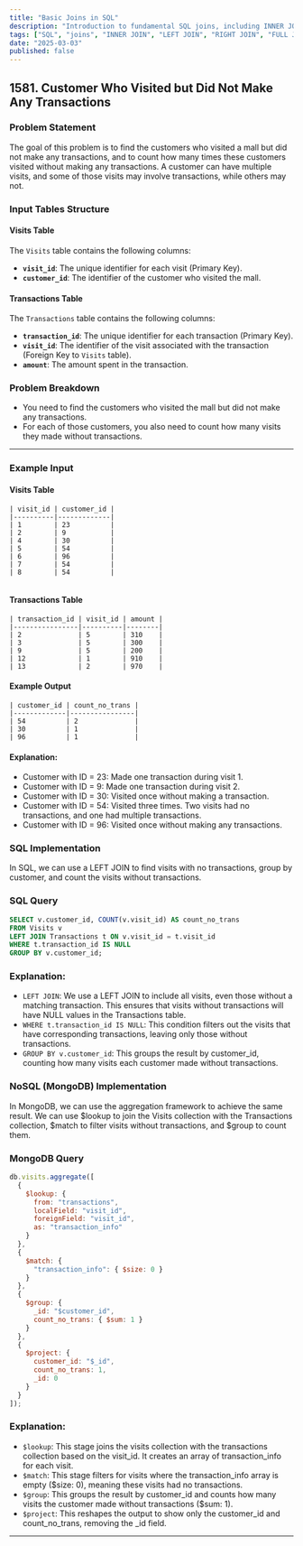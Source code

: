 ```yaml
---
title: "Basic Joins in SQL"
description: "Introduction to fundamental SQL joins, including INNER JOIN, LEFT JOIN, RIGHT JOIN, and FULL JOIN, with examples and use cases."
tags: ["SQL", "joins", "INNER JOIN", "LEFT JOIN", "RIGHT JOIN", "FULL JOIN", "database"]
date: "2025-03-03"
published: false
---
```




## 1581. Customer Who Visited but Did Not Make Any Transactions

### Problem Statement

The goal of this problem is to find the customers who visited a mall but did not make any transactions, and to count how many times these customers visited without making any transactions. A customer can have multiple visits, and some of those visits may involve transactions, while others may not.

### Input Tables Structure

#### Visits Table

The `Visits` table contains the following columns:

- **`visit_id`**: The unique identifier for each visit (Primary Key).
- **`customer_id`**: The identifier of the customer who visited the mall.

#### Transactions Table

The `Transactions` table contains the following columns:

- **`transaction_id`**: The unique identifier for each transaction (Primary Key).
- **`visit_id`**: The identifier of the visit associated with the transaction (Foreign Key to `Visits` table).
- **`amount`**: The amount spent in the transaction.

### Problem Breakdown

- You need to find the customers who visited the mall but did not make any transactions.
- For each of those customers, you also need to count how many visits they made without transactions.

---

### Example Input

#### Visits Table

```table
| visit_id | customer_id |
|----------|-------------|
| 1        | 23          |
| 2        | 9           |
| 4        | 30          |
| 5        | 54          |
| 6        | 96          |
| 7        | 54          |
| 8        | 54          |


```

#### Transactions Table

```table
| transaction_id | visit_id | amount |
|----------------|----------|--------|
| 2              | 5        | 310    |
| 3              | 5        | 300    |
| 9              | 5        | 200    |
| 12             | 1        | 910    |
| 13             | 2        | 970    |
```

#### Example Output

```table
| customer_id | count_no_trans |
|-------------|----------------|
| 54          | 2              |
| 30          | 1              |
| 96          | 1              |
```

#### Explanation:
- Customer with ID = 23: Made one transaction during visit 1.
- Customer with ID = 9: Made one transaction during visit 2.
- Customer with ID = 30: Visited once without making a transaction.
- Customer with ID = 54: Visited three times. Two visits had no transactions, and one had multiple transactions.
- Customer with ID = 96: Visited once without making any transactions.


### SQL Implementation
In SQL, we can use a LEFT JOIN to find visits with no transactions, group by customer, and count the visits without transactions.

### SQL Query

```sql
SELECT v.customer_id, COUNT(v.visit_id) AS count_no_trans
FROM Visits v
LEFT JOIN Transactions t ON v.visit_id = t.visit_id
WHERE t.transaction_id IS NULL
GROUP BY v.customer_id;
```

### Explanation:
- ``LEFT JOIN``: We use a LEFT JOIN to include all visits, even those without a matching transaction. This ensures that visits without transactions will have NULL values in the Transactions table.
- ``WHERE t.transaction_id IS NULL``: This condition filters out the visits that have corresponding transactions, leaving only those without transactions.
- ``GROUP BY v.customer_id``: This groups the result by customer_id, counting how many visits each customer made without transactions.


### NoSQL (MongoDB) Implementation
In MongoDB, we can use the aggregation framework to achieve the same result. We can use $lookup to join the Visits collection with the Transactions collection, $match to filter visits without transactions, and $group to count them.

### MongoDB Query

```js
db.visits.aggregate([
  {
    $lookup: {
      from: "transactions",
      localField: "visit_id",
      foreignField: "visit_id",
      as: "transaction_info"
    }
  },
  {
    $match: {
      "transaction_info": { $size: 0 }
    }
  },
  {
    $group: {
      _id: "$customer_id",
      count_no_trans: { $sum: 1 }
    }
  },
  {
    $project: {
      customer_id: "$_id",
      count_no_trans: 1,
      _id: 0
    }
  }
]);
```

### Explanation:
- ``$lookup``: This stage joins the visits collection with the transactions collection based on the visit_id. It creates an array of transaction_info for each visit.
- ``$match``: This stage filters for visits where the transaction_info array is empty ($size: 0), meaning these visits had no transactions.
- ``$group``: This groups the result by customer_id and counts how many visits the customer made without transactions ($sum: 1).
- ``$project``: This reshapes the output to show only the customer_id and count_no_trans, removing the _id field.

-------------------